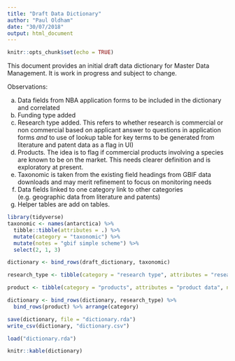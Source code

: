 ```yaml
---
title: "Draft Data Dictionary"
author: "Paul Oldham"
date: "30/07/2018"
output: html_document
---
```


```r
knitr::opts_chunk$set(echo = TRUE)
```

This document provides an initial draft data dictionary for Master Data Management. It is work in progress and subject to change. 

Observations: 

a) Data fields from NBA application forms to be included in the dictionary and correlated
b) Funding type added
c) Research type added. This refers to whether research is commercial or non commercial based on applicant answer to questions in application forms _and_ to use of lookup table for key terms to be generated from literature and patent data as a flag in UI)
d) Products. The idea is to flag if commercial products involving a species are known to be on the market. This needs clearer definition and is exploratory at present. 
e) Taxonomic is taken from the existing field headings from GBIF data downloads and may merit refinement to focus on monitoring needs
f) Data fields linked to one category link to other categories (e.g. geographic data from literature and patents)
g) Helper tables are add on tables. 

```r
library(tidyverse)
taxonomic <- names(antarctica) %>% 
  tibble::tibble(attributes = .) %>% 
  mutate(category = "taxonomic") %>% 
  mutate(notes = "gbif simple scheme") %>% 
  select(2, 1, 3)
```

```r
dictionary <- bind_rows(draft_dictionary, taxonomic)

research_type <- tibble(category = "research type", attributes = "research type classification", notes = "commercial/non-commercial/mixed/other")

product <- tibble(category = "products", attributes = "product data", notes = "to be clearly explored and defined")

dictionary <- bind_rows(dictionary, research_type) %>% 
  bind_rows(product) %>% arrange(category)

save(dictionary, file = "dictionary.rda")
write_csv(dictionary, "dictionary.csv")
```

```r
load("dictionary.rda")
```

```r
knitr::kable(dictionary)
```






